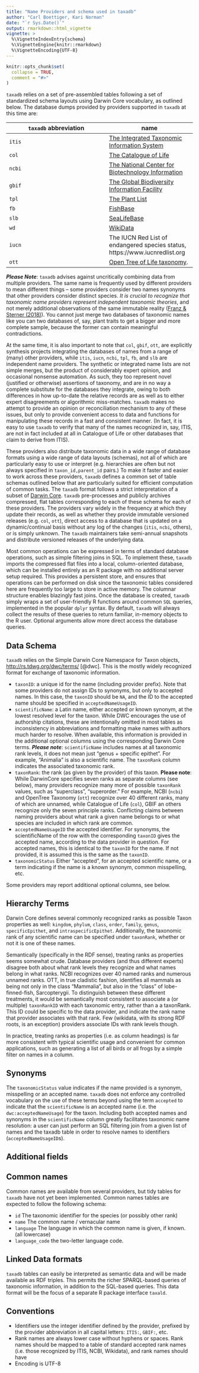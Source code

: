 ```yaml
---
title: "Name Providers and schema used in taxadb"
author: "Carl Boettiger, Kari Norman"
date: "`r Sys.Date()`"
output: rmarkdown::html_vignette
vignette: >
  %\VignetteIndexEntry{schema}
  %\VignetteEngine{knitr::rmarkdown}
  %\VignetteEncoding{UTF-8}
---
```


```r
knitr::opts_chunk$set(
  collapse = TRUE,
  comment = "#>"
)
```



`taxadb` relies on a set of pre-assembled tables following a set of standardized schema layouts using Darwin Core vocabulary, as outlined below.  The database dumps provided by providers supported in `taxadb` at this time are:

`taxadb` abbreviation | name 
----------------------|-------------------
`itis`   | [The Integrated Taxonomic Information System](https://www.itis.gov/)
`col`  | [The Catalogue of Life](http://www.catalogueoflife.org/)
`ncbi` |  [The National Center for Biotechnology Information](https://www.ncbi.nlm.nih.gov/)
`gbif` | [The Global Biodiversity Information Facility](https://www.gbif.org/)
`tpl`  | [The Plant List](http://www.theplantlist.org/)
`fb`   | [FishBase](https://fishbase.ca)
`slb`  | [SeaLifeBase](https://www.sealifebase.ca/)
`wd`   | [WikiData](https://wikidata.org)
`iucn` | The IUCN Red List of endangered species status, https://www.iucnredlist.org
`ott`  | [Open Tree of Life taxonomy](https://tree.opentreeoflife.org/about/taxonomy-version/ott3.1).  


***Please Note***: `taxadb` advises against uncritically combining data from multiple providers.  The same name is frequently used by different providers to mean different things -- some providers consider two names synonyms that other providers consider distinct species.  *It is crucial to recognize that taxonomic name providers represent independent taxonomic theories*, and not merely additional observations of the same immutable reality ([Franz & Sterner (2018)](https://doi.org/10.1093/database/bax100 "Nico M Franz, Beckett W Sterner, To increase trust, change the social design behind aggregated biodiversity data, Database, Volume 2018, 2018, bax100")). You cannot just merge two databases of taxonomic names like you can two databases of, say, plant traits to get a bigger and more complete sample, because the former can contain meaningful contradictions.  


At the same time, it is also important to note that `col`, `gbif`, `ott`, are explicitly synthesis projects integrating the databases of names from a range of (many) other providers, while `itis`, `iucn`, `ncbi`, `tpl`, `fb`, and `slb` are independent name providers.  The synthetic or integrated name lists are not simple merges, but the product of considerably expert opinion, and occasional nonsense automation. As such, they too represent novel (justified or otherwise) assertions of taxonomy, and are in no way a complete substitute for the databases they integrate, owing to both differences in how up-to-date the relative records are as well as to either expert disagreements or algorithmic miss-matches.  `taxadb` makes no attempt to provide an opinion or reconciliation mechanism to any of these issues, but only to provide convenient access to data and functions for manipulating these records in a fast and consistent manner.  (In fact, it is easy to use `taxadb` to verify that many of the names recognized in, say, ITIS, are not in fact included at all in Catalogue of Life or other databases that claim to derive from ITIS).

These providers also distribute taxonomic data in a wide range of database formats using a wide range of data layouts (schemas), not all of which are particularly easy to use or interpret (e.g. hierarchies are often but not always specified in `taxon_id,parent_id` pairs.)  To make it faster and easier to work across these providers, `taxadb` defines a common set of table schemas outlined below that are particularly suited for efficient computation of common tasks.  The `taxadb` format follows a strict interpretation of a subset of [Darwin Core](http://rs.tdwg.org/dwc).  `taxadb` pre-processes and publicly archives compressed, flat tables corresponding to each of these schema for each of these providers. The providers vary widely in the frequency at which they update their records, as well as whether they provide immutable versioned releases (e.g. `col`, `ott`), direct access to a database that is updated on a dynamic/continual basis without any log of the changes (`itis`, `ncbi`, others), or is simply unknown.  The `taxadb` maintainers take semi-annual snapshots and distribute versioned releases of the underlying data.  

Most common operations can be expressed in terms of standard database operations, such as simple filtering joins in SQL.  To implement these, `taxadb` imports the compressed flat files into a local, column-oriented database, which can be installed entirely as an R package with no additional server setup required.  This provides a persistent store, and ensures that operations can be performed on disk since the taxonomic tables considered here are frequently too large to store in active memory.  The columnar structure enables blazingly fast joins.  Once the database is created, `taxadb` simply wraps a set of user-friendly R functions around common `SQL` queries, implemented in the popular `dplyr` syntax.  By default, `taxadb` will always collect the results of these queries to return familiar, in-memory objects to the R user.  Optional arguments allow more direct access the database queries.  

## Data Schema

`taxadb` relies on the Simple Darwin Core Namespace for Taxon objects, <http://rs.tdwg.org/dwc/terms/> [@dwc].  This is the mostly widely recognized format for exchange of taxonomic information.

- `taxonID`: a unique id for the name (including provider prefix).  Note that some providers do not assign IDs to synonyms, but only to accepted names.  In this case, the `taxonID` should be `NA`, and the ID to the accepted name should be specified in `acceptedNameUsageID`.  
- `scientificName`: a Latin name, either accepted or known synonym, at the lowest resolved level for the taxon.  While DWC encourages the use of authorship citations, these are intentionally omitted in most tables as inconsistency in abbreviations and formatting make names with authors much harder to resolve.  When available, this information is provided in the additional optional columns using the corresponding Darwin Core terms.  ***Please note***: `scientificName` includes names at all taxonomic rank levels, it does not mean just "genus + specific epithet".  For example, "Animalia" is also a scientific name.  The `taxonRank` column indicates the associated taxonomic rank.  
- `taxonRank`: the rank (as given by the provider) of this taxon. **Please note**: While DarwinCore specifies seven ranks as separate columns (see below), many providers recognize many more of possible `taxonRank` values, such as "superclass", "superorder."  For example, NCBI (`ncbi`) and OpenTree Taxonomy (`ott`) recognize over 40 different ranks, many of which are unnamed, while Catalogue of Life (`col`), GBIF an others recognize only the seven principle ranks. Conflicting claims between naming providers about what rank a given name belongs to or what species are included in which rank are common.  
- `acceptedNameUsageID` the accepted identifier.  For synonyms, the scientificName of the row with the corresponding `taxonID` gives the accepted name, according to the data provider in question.  For accepted names, this is identical to the `taxonID` for the name. If not provided, it is assumed this is the same as the `taxonID`.  
- `taxonomicStatus` Either "accepted", for an accepted scientific name, or a term indicating if the name is a known synonym, common misspelling, etc.

Some providers may report additional optional columns, see below.  


## Hierarchy Terms

Darwin Core defines several commonly recognized ranks as possible Taxon properties as well: `kingdom`, `phylum`, `class`, `order`, `family`, `genus`, `specificEpithet`, and `intraspecificEpithet`.  Additionally, the taxonomic rank of any scientific name can be specified under `taxonRank`, whether or not it is one of these names.  

Semantically (specifically in the RDF sense), treating ranks as properties seems somewhat crude.  Database providers (and thus different experts) disagree both about what rank levels they recognize and what names belong in what ranks.  NCBI recognizes over 40 named ranks and numerous unnamed ranks.  OTT, in true cladistic fashion, identifies all mammals as being not only in the class "Mammalia", but also in the "class" of lobe-finned-fish, Sarcopterygii.  To distinguish between these different treatments, it would be semantically most consistent to associate a (or multiple) `taxonRankID` with each taxonomic entry, rather than a a taxonRank. This ID could be specific to the data provider, and indicate the rank name that provider associates with that rank.  Few (wikidata, with its strong RDF roots, is an exception) providers associate IDs with rank levels though. 

In practice, treating ranks as properties (i.e. as column headings) is far more consistent with typical scientific usage and convenient for common applications, such as generating a list of all birds or all frogs by a simple filter on names in a column. 


## Synonyms

The `taxonomicStatus` value indicates if the name provided is a synonym, misspelling or an accepted name.  `taxadb` does not enforce any controlled vocabulary on the use of these terms beyond using the term `accepted` to indicate that the `scientificName` is an accepted name (i.e. the `dwc:acceptedNameUsage`) for the taxon.  Including both accepted names and synonyms in the `scientificName` column greatly facilitates taxonomic name resolution: a user can just perform an SQL filtering join from a given list of names and the taxadb table in order to resolve names to identifiers (`acceptedNameUsageID`s).  

## Additional fields


## Common names

Common names are available from several providers, but tidy tables for `taxadb` have not yet been implemented.  Common names tables are expected to follow the following schema:

- `id` The taxonomic identifier for the species (or possibly other rank)
- `name` The common name / vernacular name
- `language` The language in which the common name is given, if known. (all lowercase)
- `language_code` the two-letter language code.

## Linked Data formats

`taxadb` tables can easily be interpreted as semantic data and will be made available as RDF triples.  This permits the richer SPARQL-based queries of taxonomic information, in addition to the SQL-based queries.  This data format will be the focus of a separate R package interface `taxald`.  

## Conventions

- Identifiers use the integer identifier defined by the provider, prefixed by the provider abbreviation in all capital letters: `ITIS:`, `GBIF:`, etc.
- Rank names are always lower case without hyphens or spaces. Rank names should be mapped
  to a table of standard accepted rank names (i.e. those recognized by ITIS, NCBI, Wikidata),
  and rank names should have 
- Encoding is UTF-8

